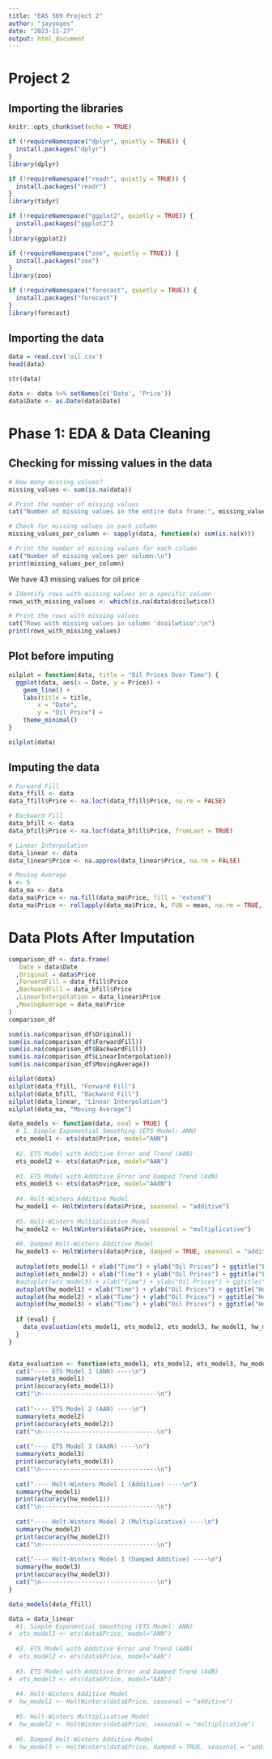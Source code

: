 ```yaml
---
title: "EAS 509 Project 2"
author: "jayyoges"
date: "2023-11-27"
output: html_document
---
```

# Project 2

## Importing the libraries
```r
knitr::opts_chunk$set(echo = TRUE)

if (!requireNamespace("dplyr", quietly = TRUE)) {
  install.packages("dplyr")
}
library(dplyr)

if (!requireNamespace("readr", quietly = TRUE)) {
  install.packages("readr")
}
library(tidyr)

if (!requireNamespace("ggplot2", quietly = TRUE)) {
  install.packages("ggplot2")
}
library(ggplot2)

if (!requireNamespace("zoo", quietly = TRUE)) {
  install.packages("zoo")
}
library(zoo)

if (!requireNamespace("forecast", quietly = TRUE)) {
  install.packages("forecast")
}
library(forecast)
```

## Importing the data
```r
data = read.csv('oil.csv')
head(data)
```
```r
str(data)
```
```r
data <- data %>% setNames(c('Date', 'Price'))
data$Date <- as.Date(data$Date)
```

# Phase 1: EDA & Data Cleaning

## Checking for missing values in the data

```r
# How many missing values?
missing_values <- sum(is.na(data))

# Print the number of missing values
cat("Number of missing values in the entire data frame:", missing_values, "\n")
```

```r
# Check for missing values in each column
missing_values_per_column <- sapply(data, function(x) sum(is.na(x)))

# Print the number of missing values for each column
cat("Number of missing values per column:\n")
print(missing_values_per_column)
```
 We have 43 missing values for oil price

```r
# Identify rows with missing values in a specific column
rows_with_missing_values <- which(is.na(data$dcoilwtico))

# Print the rows with missing values
cat("Rows with missing values in column 'dcoilwtico':\n")
print(rows_with_missing_values)
```

## Plot before imputing
```r
oilplot = function(data, title = "Oil Prices Over Time") {
  ggplot(data, aes(x = Date, y = Price)) +
    geom_line() +
    labs(title = title,
        x = "Date",
        y = "Oil Price") +
    theme_minimal()
}

oilplot(data)
```
## Imputing the data

```r
# Forward Fill
data_ffill <- data
data_ffill$Price <- na.locf(data_ffill$Price, na.rm = FALSE)

# Backward Fill
data_bfill <- data
data_bfill$Price <- na.locf(data_bfill$Price, fromLast = TRUE)

# Linear Interpolation
data_linear <- data
data_linear$Price <- na.approx(data_linear$Price, na.rm = FALSE)

# Moving Average
k <- 5 
data_ma <- data
data_ma$Price <- na.fill(data_ma$Price, fill = "extend")
data_ma$Price <- rollapply(data_ma$Price, k, FUN = mean, na.rm = TRUE, fill = NA, align = 'center')
```

# Data Plots After Imputation
```r
comparison_df <- data.frame(
   Date = data$Date
  ,Original = data$Price
  ,ForwardFill = data_ffill$Price
  ,BackwardFill = data_bfill$Price
  ,LinearInterpolation = data_linear$Price
  ,MovingAverage = data_ma$Price
)
comparison_df
```

```r
sum(is.na(comparison_df$Original))
sum(is.na(comparison_df$ForwardFill))
sum(is.na(comparison_df$BackwardFill))
sum(is.na(comparison_df$LinearInterpolation))
sum(is.na(comparison_df$MovingAverage))
```

```r
oilplot(data)
oilplot(data_ffill, "Forward Fill")
oilplot(data_bfill, "Backward Fill")
oilplot(data_linear, "Linear Interpolation")
oilplot(data_ma, "Moving Average")
```

```r
data_models <- function(data, eval = TRUE) {
  # 1. Simple Exponential Smoothing (ETS Model: ANN)
  ets_model1 <- ets(data$Price, model="ANN")
  
  #2. ETS Model with Additive Error and Trend (AAN)
  ets_model2 <- ets(data$Price, model="AAN")
  
  #3. ETS Model with Additive Error and Damped Trend (AdN)
  ets_model3 <- ets(data$Price, model="AAdN")
  
  #4. Holt-Winters Additive Model
  hw_model1 <- HoltWinters(data$Price, seasonal = "additive")
  
  #5. Holt-Winters Multiplicative Model
  hw_model2 <- HoltWinters(data$Price, seasonal = "multiplicative")
  
  #6. Damped Holt-Winters Additive Model
  hw_model3 <- HoltWinters(data$Price, damped = TRUE, seasonal = "additive")
  
  autoplot(ets_model1) + xlab("Time") + ylab("Oil Prices") + ggtitle("ETS Model Fit")
  autoplot(ets_model2) + xlab("Time") + ylab("Oil Prices") + ggtitle("ETS Model Fit")
  #autoplot(ets_model3) + xlab("Time") + ylab("Oil Prices") + ggtitle("ETS Model Fit")
  autoplot(hw_model1) + xlab("Time") + ylab("Oil Prices") + ggtitle("Holt-Winters Model Fit")
  autoplot(hw_model2) + xlab("Time") + ylab("Oil Prices") + ggtitle("Holt-Winters Model Fit")
  autoplot(hw_model3) + xlab("Time") + ylab("Oil Prices") + ggtitle("Holt-Winters Model Fit")
  
  if (eval) {
    data_evaluation(ets_model1, ets_model2, ets_model3, hw_model1, hw_model2, hw_model3)
  }
}


data_evaluation <- function(ets_model1, ets_model2, ets_model3, hw_model1, hw_model2, hw_model3) {
  cat("---- ETS Model 1 (ANN) ----\n")
  summary(ets_model1)
  print(accuracy(ets_model1))
  cat("\n--------------------------------\n")
  
  cat("---- ETS Model 2 (AAN) ----\n")
  summary(ets_model2)
  print(accuracy(ets_model2))
  cat("\n--------------------------------\n")
  
  cat("---- ETS Model 3 (AAdN) ----\n")
  summary(ets_model3)
  print(accuracy(ets_model3))
  cat("\n--------------------------------\n")
  
  cat("---- Holt-Winters Model 1 (Additive) ----\n")
  summary(hw_model1)
  print(accuracy(hw_model1))
  cat("\n--------------------------------\n")
  
  cat("---- Holt-Winters Model 2 (Multiplicative) ----\n")
  summary(hw_model2)
  print(accuracy(hw_model2))
  cat("\n--------------------------------\n")
  
  cat("---- Holt-Winters Model 3 (Damped Additive) ----\n")
  summary(hw_model3)
  print(accuracy(hw_model3))
  cat("\n--------------------------------\n")
}
```


```r
data_models(data_ffill)
```

```r
data = data_linear
  #1. Simple Exponential Smoothing (ETS Model: ANN)
#  ets_model1 <- ets(data$Price, model="ANN")
  
  #2. ETS Model with Additive Error and Trend (AAN)
#  ets_model2 <- ets(data$Price, model="AAN")
  
  #3. ETS Model with Additive Error and Damped Trend (AdN)
#  ets_model3 <- ets(data$Price, model="AAN")
  
  #4. Holt-Winters Additive Model
#  hw_model1 <- HoltWinters(data$Price, seasonal = "additive")
  
  #5. Holt-Winters Multiplicative Model
#  hw_model2 <- HoltWinters(data$Price, seasonal = "multiplicative")
  
  #6. Damped Holt-Winters Additive Model
#  hw_model3 <- HoltWinters(data$Price, damped = TRUE, seasonal = "additive")
```

```r

```

```r

```

```r

```

```r

```

```r

```

```r

```

```r

```

```r

```

```r

```

```r

```

```r

```

```r

```

```r

```

```r

```

```r

```

```r

```

```r

```

```r

```

```r

```

```r

```

```r

```

```r

```

```r

```

```r

```

```r

```

```r

```

```r

```

```r

```

```r

```

```r

```

```r

```

```r

```

```r

```

```r

```

```r

```

```r

```

```r

```

```r

```

```r

```

```r

```

```r

```

```r

```

```r

```

```r

```

```r

```

```r

```

```r

```

```r

```

```r

```

```r

```

```r

```

```r

```

```r

```

```r

```

```r

```

```r

```

```r

```

```r

```

```r

```

```r

```

```r

```

```r

```

```r

```

```r

```

```r

```

```r

```

```r

```

```r

```

```r

```

```r

```

```r

```

```r

```

```r

```

```r

```

```r

```

```r

```

```r

```

```r

```

```r

```

```r

```

```r

```

```r

```

```r

```

```r

```

```r

```

```r

```

```r

```

```r

```

```r

```

```r

```

```r

```

```r

```

```r

```

```r

```

```r

```

```r

```

```r

```

```r

```

```r

```

```r

```

```r

```

```r

```

```r

```

```r

```

```r

```

```r

```

```r

```

```r

```

```r

```

```r

```

```r

```

```r

```

```r

```

```r

```

```r

```

```r

```

```r

```

```r

```

```r

```

```r

```

```r

```

```r

```

```r

```

```r

```

```r

```

```r

```

```r

```

```r

```

```r

```

```r

```

```r

```

```r

```

```r

```

```r

```

```r

```

```r

```

```r

```

```r

```

```r

```

```r

```

```r

```

```r

```

```r

```

```r

```

```r

```

```r

```

```r

```

```r

```

```r

```

```r

```

```r

```

```r

```

```r

```

```r

```

```r

```

```r

```

```r

```

```r

```

```r

```

```r

```

```r

```

```r

```

```r

```

```r

```

```r

```

```r

```

```r

```

```r

```

```r

```

```r

```

```r

```

```r

```

```r

```

```r

```

```r

```

```r

```

```r

```

```r

```

```r

```

```r

```

```r

```

```r

```

```r

```

```r

```

```r

```

```r

```

```r

```

```r

```

```r

```

```r

```

```r

```

```r

```

```r

```

```r

```

```r

```

```r

```

```r

```

```r

```

```r

```

```r

```

```r

```

```r

```

```r

```

```r

```

```r

```

```r

```

```r

```

```r

```

```r

```

```r

```

```r

```

```r

```

```r

```

```r

```

```r

```

```r

```

```r

```

```r

```

```r

```

```r

```

```r

```

```r

```

```r

```

```r

```

```r

```

```r

```

```r

```

```r

```

```r

```

```r

```

```r

```

```r

```

```r

```

```r

```

```r

```

```r

```

```r

```

```r

```

```r

```

```r

```

```r

```

```r

```

```r

```

```r

```

```r

```

```r

```

```r

```

```r

```

```r

```

```r

```

```r

```

```r

```

